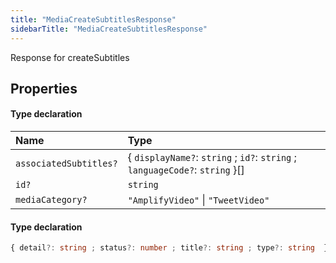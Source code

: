 ```yaml
---
title: "MediaCreateSubtitlesResponse"
sidebarTitle: "MediaCreateSubtitlesResponse"
---
```


Response for createSubtitles

## Properties

<ResponseField name="data" type="Object" required>


#### Type declaration
</ResponseField>


| Name | Type |
| :------ | :------ |
| `associatedSubtitles?` | \{ `displayName?`: `string` ; `id?`: `string` ; `languageCode?`: `string`  }[] |
| `id?` | `string` |
| `mediaCategory?` | ``"AmplifyVideo"`` \| ``"TweetVideo"`` |




<ResponseField name="errors" type="Object">


#### Type declaration

```ts
{ detail?: string ; status?: number ; title?: string ; type?: string  }[]
```
</ResponseField>

